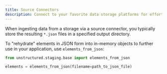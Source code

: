 ```yaml
---
title: Source Connectors
description: Connect to your favorite data storage platforms for effortless batch processing of your files. We are constantly adding new data connectors and if you don’t see your favorite platform let us know in our community Slack.
---
```


When ingesting data from a storage via a source connector, you typically store the resulting `*.json` files in a
specified output directory.

To "rehydrate" elements in JSON form into in-memory objects to further use in your application, use `elements_from_json`:

```python
from unstructured.staging.base import elements_from_json

elements = elements_from_json(filename=path_to_json_file)
```
